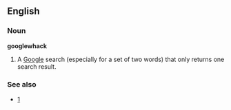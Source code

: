 ==English==
===Noun===
'''googlewhack'''
#A [[Google]] search (especially for a set of two words) that only returns one search result.


===See also===
* [http://www.googlewhack.com/]